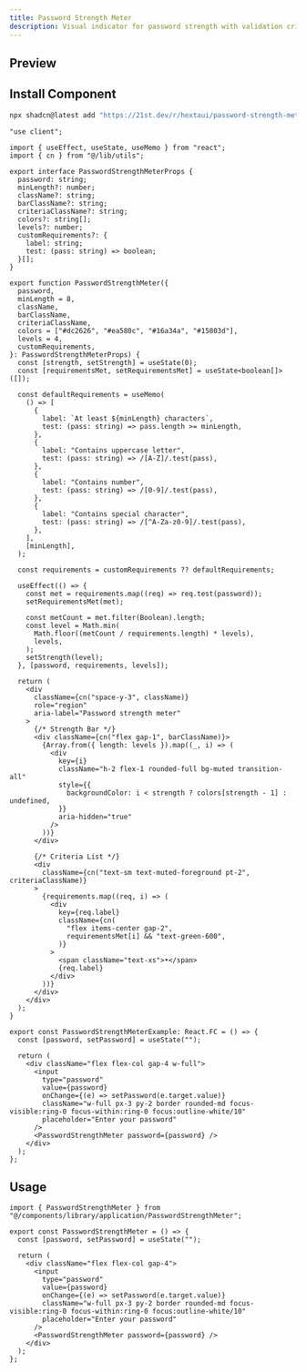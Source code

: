 ```yaml
---
title: Password Strength Meter
description: Visual indicator for password strength with validation criteria.
---
```



## Preview

<PreviewContainer>
  <PasswordStrengthMeterExample />
</PreviewContainer>

## Install Component

```bash tab="CLI" title="NPM"
npx shadcn@latest add "https://21st.dev/r/hextaui/password-strength-meter"
```

```tsx title="PasswordStrengthMeter.tsx" tab="Manually"
"use client";

import { useEffect, useState, useMemo } from "react";
import { cn } from "@/lib/utils";

export interface PasswordStrengthMeterProps {
  password: string;
  minLength?: number;
  className?: string;
  barClassName?: string;
  criteriaClassName?: string;
  colors?: string[];
  levels?: number;
  customRequirements?: {
    label: string;
    test: (pass: string) => boolean;
  }[];
}

export function PasswordStrengthMeter({
  password,
  minLength = 8,
  className,
  barClassName,
  criteriaClassName,
  colors = ["#dc2626", "#ea580c", "#16a34a", "#15803d"],
  levels = 4,
  customRequirements,
}: PasswordStrengthMeterProps) {
  const [strength, setStrength] = useState(0);
  const [requirementsMet, setRequirementsMet] = useState<boolean[]>([]);

  const defaultRequirements = useMemo(
    () => [
      {
        label: `At least ${minLength} characters`,
        test: (pass: string) => pass.length >= minLength,
      },
      {
        label: "Contains uppercase letter",
        test: (pass: string) => /[A-Z]/.test(pass),
      },
      {
        label: "Contains number",
        test: (pass: string) => /[0-9]/.test(pass),
      },
      {
        label: "Contains special character",
        test: (pass: string) => /[^A-Za-z0-9]/.test(pass),
      },
    ],
    [minLength],
  );

  const requirements = customRequirements ?? defaultRequirements;

  useEffect(() => {
    const met = requirements.map((req) => req.test(password));
    setRequirementsMet(met);

    const metCount = met.filter(Boolean).length;
    const level = Math.min(
      Math.floor((metCount / requirements.length) * levels),
      levels,
    );
    setStrength(level);
  }, [password, requirements, levels]);

  return (
    <div
      className={cn("space-y-3", className)}
      role="region"
      aria-label="Password strength meter"
    >
      {/* Strength Bar */}
      <div className={cn("flex gap-1", barClassName)}>
        {Array.from({ length: levels }).map((_, i) => (
          <div
            key={i}
            className="h-2 flex-1 rounded-full bg-muted transition-all"
            style={{
              backgroundColor: i < strength ? colors[strength - 1] : undefined,
            }}
            aria-hidden="true"
          />
        ))}
      </div>

      {/* Criteria List */}
      <div
        className={cn("text-sm text-muted-foreground pt-2", criteriaClassName)}
      >
        {requirements.map((req, i) => (
          <div
            key={req.label}
            className={cn(
              "flex items-center gap-2",
              requirementsMet[i] && "text-green-600",
            )}
          >
            <span className="text-xs">•</span>
            {req.label}
          </div>
        ))}
      </div>
    </div>
  );
}

export const PasswordStrengthMeterExample: React.FC = () => {
  const [password, setPassword] = useState("");

  return (
    <div className="flex flex-col gap-4 w-full">
      <input
        type="password"
        value={password}
        onChange={(e) => setPassword(e.target.value)}
        className="w-full px-3 py-2 border rounded-md focus-visible:ring-0 focus-within:ring-0 focus:outline-white/10"
        placeholder="Enter your password"
      />
      <PasswordStrengthMeter password={password} />
    </div>
  );
};
```

## Usage

```tsx title="App.tsx"
import { PasswordStrengthMeter } from "@/components/library/application/PasswordStrengthMeter";

export const PasswordStrengthMeter = () => {
  const [password, setPassword] = useState("");

  return (
    <div className="flex flex-col gap-4">
      <input
        type="password"
        value={password}
        onChange={(e) => setPassword(e.target.value)}
        className="w-full px-3 py-2 border rounded-md focus-visible:ring-0 focus-within:ring-0 focus:outline-white/10"
        placeholder="Enter your password"
      />
      <PasswordStrengthMeter password={password} />
    </div>
  );
};
```
